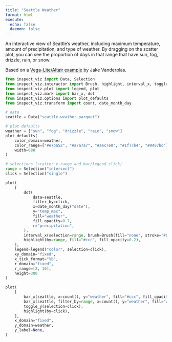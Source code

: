 ```yaml
---
title: "Seattle Weather"
format: html
execute: 
  echo: false
  daemon: false
---
```


An interactive view of Seattle's weather, including maximum temperature, amount of precipitation, and type of weather. By dragging on the scatter plot, you can see the proportion of days in that range that have sun, fog, drizzle, rain, or snow.

Based on a [Vega-Lite/Altair example](https://vega.github.io/vega-lite/examples/interactive_seattle.html) by Jake Vanderplas.

```python
from inspect_viz import Data, Selection
from inspect_viz.interactor import Brush, highlight, interval_x, toggle_y
from inspect_viz.plot import legend, plot
from inspect_viz.mark import bar_x, dot
from inspect_viz.options import plot_defaults
from inspect_viz.transform import count, date_month_day

# data
seattle = Data("seattle-weather.parquet")

# plot defaults
weather = ["sun", "fog", "drizzle", "rain", "snow"]
plot_defaults(
    color_domain=weather,
    color_range=["#e7ba52", "#a7a7a7", "#aec7e8", "#1f77b4", "#9467bd"],
    width=680
)

# selections (scatter x-range and bar/legend click)
range = Selection("intersect")
click = Selection("single")
```

```python
plot(
    [
        dot(
            data=seattle,
            filter_by=click,
            x=date_month_day("date"),
            y="temp_max",
            fill="weather",
            fill_opacity=0.7,
            r="precipitation",
        ),
        interval_x(selection=range, brush=Brush(fill="none", stroke="#888")),
        highlight(by=range, fill="#ccc", fill_opacity=0.2),
    ],
    legend=legend("color", selection=click),
    xy_domain="fixed",
    x_tick_format="%b",
    r_domain="fixed",
    r_range=[2, 10],
    height=300
)
```

```python
plot(
    [
        bar_x(seattle, x=count(), y="weather", fill="#ccc", fill_opacity=0.2),
        bar_x(seattle, filter_by=range, x=count(), y="weather", fill="weather"),
        toggle_y(selection=click),
        highlight(by=click),
    ],
    x_domain="fixed",
    y_domain=weather,
    y_label=None,
)
```
